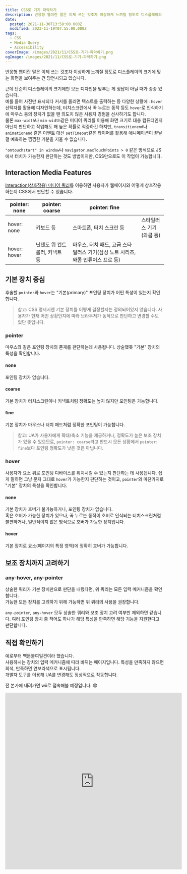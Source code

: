 ```yaml
---
title: CSS로 기기 파악하기
description: 반응형 웹이란 말은 이제 쓰는 것조차 이상하게 느껴질 정도로 디스플레이의 크기에 맞는 화면을 보여주는 건 당연시되고 있습니다. 근데 단순히 디스플레이의 크기에만 모든 디자인을 맞추는 게 정답이 아닐 때가 종종 있습니다.예를 들어 사진만 표시되다 커서를 올리면 텍스트를 출력하는 등 다양한 상황에 :hover 선택자를 활용해 디자인하는데, 터치스크린에서 꾹 누르는 동작 등도 hover로 인식하기에 마우스 등의 장치가 없을
date:
  posted: 2021-11-30T13:58:00.000Z
  modified: 2023-11-19T07:55:00.000Z
tags:
  - CSS
  - Media Query
  - Accessibility
coverImage: /images/2021/11/CSS로-기기-파악하기.png
ogImage: /images/2021/11/CSS로-기기-파악하기.png
---
```


반응형 웹이란 말은 이제 쓰는 것조차 이상하게 느껴질 정도로 디스플레이의 크기에 맞는 화면을 보여주는 건 당연시되고 있습니다.

근데 단순히 디스플레이의 크기에만 모든 디자인을 맞추는 게 정답이 아닐 때가 종종 있습니다.  
예를 들어 사진만 표시되다 커서를 올리면 텍스트를 출력하는 등 다양한 상황에 `:hover` 선택자를 활용해 디자인하는데, 터치스크린에서 꾹 누르는 동작 등도 `hover`로 인식하기에 마우스 등의 장치가 없을 땐 의도치 않은 사용자 경험을 선사하기도 합니다.  
물론 `max-width`나 `min-width`같은 미디어 쿼리를 이용해 화면 크기로 대충 컴퓨터인지 아닌지 판단하고 작업해도 꽤 높은 확률로 적중하긴 하지만, `transitionend`나 `animationend` 같은 이벤트 대신 `setTimeout`같은 타이머를 활용해 애니메이션이 끝날 걸 예측하는 찜찜한 기분을 지울 수 없습니다.

`"ontouchstart" in window`나 `navigator.maxTouchPoints > 0` 같은 방식으로 JS에서 터치가 가능한지 판단하는 것도 방법이지만, CSS만으로도 이 작업이 가능합니다.

## Interaction Media Features

[Interaction(상호작용) 미디어 쿼리](https://www.w3.org/TR/mediaqueries-4/#mf-interaction)를 이용하면 사용자가 웹페이지와 어떻게 상호작용하는지 CSS에서 판단할 수 있습니다.

| pointer: none | pointer: coarse   | pointer: fine                                    |                |
| ------------- | ----------------- | ------------------------------------------------ | -------------- |
| hover: none   | 키보드 등             | 스마트폰, 터치 스크린 등                                   | 스타일러스 기기(와콤 등) |
| hover: hover  | 닌텐도 위 컨트롤러, 키넥트 등 | 마우스, 터치 패드, 고급 스타일러스 기기(삼성 노트 시리즈, 와콤 인튜어스 프로 등) |                |

## 기본 장치 중심

후술할 `pointer`와 `hover`는 "기본(primary)" 포인팅 장치가 어떤 특성이 있는지 확인합니다.

> 참고: CSS 명세서엔 기본 장치를 어떻게 결정할지는 정의되어있지 않습니다. 사용자가 현재 어떤 상황인지에 따라 브라우저가 동적으로 판단하고 변경할 수도 있단 뜻입니다.

### pointer

마우스와 같은 포인팅 장치의 존재를 판단하는데 사용됩니다. 상술했듯 "기본" 장치의 특성을 확인합니다.

#### none

포인팅 장치가 없습니다.

#### coarse

기본 장치가 터치스크린이나 키넥트처럼 정확도는 높지 않지만 포인팅은 가능합니다.

#### fine

기본 장치가 마우스나 터치 패드처럼 정확한 포인팅이 가능합니다.

> 참고: UA가 사용자에게 확대/축소 기능을 제공하거나, 정확도가 높은 보조 장치가 있을 수 있으므로, `pointer: coarse`라고 반드시 모든 상황에서 `pointer: fine`보다 포인팅 정확도가 낮은 것은 아닙니다.

### hover

사용자가 요소 위로 포인팅 디바이스를 위치시킬 수 있는지 판단하는 데 사용됩니다. 쉽게 말하면 그냥 문자 그대로 `hover`가 가능한지 판단하는 것이고, `pointer`와 마찬가지로 "기본" 장치의 특성을 확인합니다.

#### none

기본 장치가 호버가 불가능하거나, 포인팅 장치가 없습니다.  
혹은 호버가 가능한 장치가 있으나, 꾹 누르는 동작이 호버로 인식되는 터치스크린처럼 불편하거나, 일반적이지 않은 방식으로 호버가 가능한 장치입니다.

#### hover

기본 장치로 요소(페이지의 특정 영역)에 정확히 호버가 가능합니다.

## 보조 장치까지 고려하기

### any-hover, any-pointer

상술한 쿼리가 기본 장치만으로 판단을 내렸다면, 위 쿼리는 모든 입력 메커니즘을 확인합니다.  
가능한 모든 장치를 고려하기 위해 가능하면 위 쿼리의 사용을 권장합니다.

`any-pointer`, `any-hover` 모두 상술한 쿼리와 보조 장치 고려 여부만 제외하면 같습니다. 여러 포인팅 장치 중 적어도 하나가 해당 특성을 만족하면 해당 기능을 지원한다고 판단합니다.

## 직접 확인하기

예로부터 백문불여일견이라 했습니다.  
사용하시는 장치의 입력 메커니즘에 따라 바뀌는 페이지입니다. 특성을 만족하지 않으면 회색, 만족하면 연보라색으로 표시됩니다.  
개발자 도구를 이용해 UA를 변경해도 정상적으로 작동합니다.

전 본가에 내려가면 wii로 접속해볼 예정입니다. 😎

<iframe allowfullscreen="true" frameBorder="0" width="560" height="560" src="https://codepen.io/marshall-ku/embed/jOGOdWa?default-tab=result" title="Interaction Media Features" loading="lazy" />